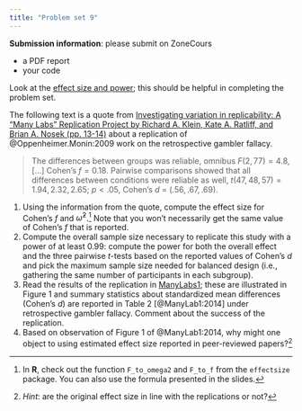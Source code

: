 ```yaml
---
title: "Problem set 9"
---
```


**Submission information**: please submit on ZoneCours

-   a PDF report
-   your code

Look at the [effect size and power](/example/effectsizepower.html); this should be helpful in completing the problem set.

The following text is a quote from [Investigating variation in replicability: A “Many Labs” Replication Project by Richard A. Klein, Kate A. Ratliff, and Brian A. Nosek (pp. 13-14)](https://osf.io/3467b) about a replication of @Oppenheimer.Monin:2009 work on the retrospective gambler fallacy.

> The differences between groups was reliable, omnibus $F(2, 77) = 4.8$, [...] Cohen’s $f = 0.18$. Pairwise comparisons showed that all differences between conditions were reliable as well, $t(47, 48, 57) = 1.94, 2.32, 2.65$; $p < .05$, Cohen’s $d$ = $(.56, .67, .69)$.



1. Using the information from the quote, compute the effect size for Cohen's $f$ and $\widehat{\omega}^2$.^[In **R**, check out the function `F_to_omega2` and `F_to_f` from the `effectsize` package. You can also use the formula presented in the slides.] Note that you won't necessarily get the same value of Cohen's $f$ that is reported.
2. Compute the overall sample size necessary to replicate this study with a power of at least $0.99:$ compute the power for both the overall effect and the three pairwise $t$-tests based on the reported values of Cohen's $d$ and pick the maximum sample size needed for balanced design (i.e., gathering the same number of participants in each subgroup).
3. Read the results of the replication in [ManyLabs1](https://psycnet.apa.org/fulltext/2014-20922-002.pdf); these are illustrated in Figure 1 and summary statistics about standardized mean differences (Cohen's $d$) are reported in Table 2 [@ManyLab1:2014] under retrospective gambler fallacy. Comment about the success of the replication.
4. Based on observation of Figure 1 of @ManyLab1:2014, why might one object to using estimated effect size reported in peer-reviewed papers?^[*Hint*: are the original effect size in line with the replications or not?]
